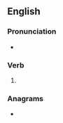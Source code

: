 ==English==

===Pronunciation===
* {{IPA|/eɪpt/|lang=en}}

===Verb===
{{head|en|verb form}}

# {{en-past of|ape}}

===Anagrams===
* {{anagrams|en|E.D. Pa.|PDEA|peda}}